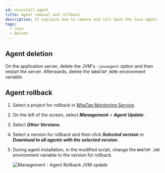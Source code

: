 ```yaml
---
id: uninstall-agent
title: Agent removal and rollback
description: It explains how to remove and roll back the Java agent.
tags:
  - Java
  - Delete
---
```


## Agent deletion

On the application server, delete the JVM's `-javaagent` option and then restart the server. Afterwards, delete the `$WHATAP_HOME` environment variable.

## Agent rollback

1.  Select a project for rollback in [WhaTap Monitoring Service](https://service.whatap.io).

2.  On the left of the screen, select **_Management_** > **_Agent Update_**.

3.  Select **_Other Versions_**.

    <ImgLang img='agent_rollback_1.png' desc='Management - Agent Rollback' />

4.  Select a version for rollback and then click **_Selected version_** or **_Download to all agents with the selected version_**.

    <ImgLang img='agent_rollback_2.png' desc='Management - Agent Rollback' />

5.  During agent installation, in the modified script, change the `WHATAP_JAR` environment variable to the version for rollback.

    ![Management - Agent Rollback JVM update](/img/agent_rollback_3.png)
